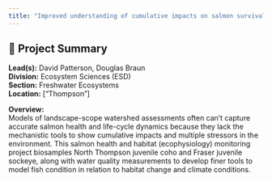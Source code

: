 ```yaml
---
title: "Improved understanding of cumulative impacts on salmon survival across freshwater life-stages; tools and approaches for mechanistic assessments"
---
```


## 🧬 Project Summary

**Lead(s):** David Patterson, Douglas Braun  
**Division:** Ecosystem Sciences (ESD)  
**Section:** Freshwater Ecosystems  
**Location:** ["Thompson"]  

**Overview:**  
Models of landscape-scope watershed assessments often can’t capture accurate salmon health and life-cycle dynamics because they lack the mechanistic tools to show cumulative impacts and multiple stressors in the environment. This salmon health and habitat (ecophysiology) monitoring project biosamples North Thompson juvenile coho and Fraser juvenile sockeye, along with water quality measurements to develop finer tools to model fish condition in relation to habitat change and climate conditions.
